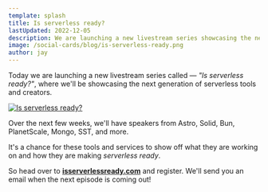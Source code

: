 ```yaml
---
template: splash
title: Is serverless ready?
lastUpdated: 2022-12-05
description: We are launching a new livestream series showcasing the next generation of serverless tools and creators.
image: /social-cards/blog/is-serverless-ready.png
author: jay
---
```


Today we are launching a new livestream series called — _"Is serverless ready?"_, where we'll be showcasing the next generation of serverless tools and creators.

[![Is serverless ready?](../../../assets/blog/is-serverless-ready.png)](https://isserverlessready.com)

Over the next few weeks, we'll have speakers from Astro, Solid, Bun, PlanetScale, Mongo, SST, and more.

It's a chance for these tools and services to show off what they are working on and how they are making _serverless ready_.

So head over to [**isserverlessready.com**](https://isserverlessready.com) and register. We'll send you an email when the next episode is coming out!
